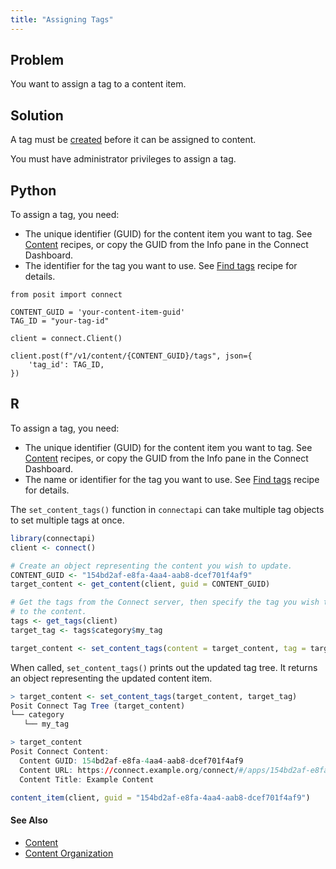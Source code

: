 ```yaml
---
title: "Assigning Tags"
---
```


## Problem

You want to assign a tag to a content item.

## Solution

::: {.callout-tip}

A tag must be [created](../creating-tags/) before it can be assigned to content.

:::

::: {.callout-warning}

You must have administrator privileges to assign a tag.

:::

::: {.panel-tabset group="language"}

## Python

To assign a tag, you need:

- The unique identifier (GUID) for the content item you want to tag. See [Content](../../content/index.qmd) recipes, or copy the GUID from the Info pane in the Connect Dashboard.
- The identifier for the tag you want to use. See [Find tags](../viewing-tag-information/index.qmd) recipe for details.

```.python
from posit import connect

CONTENT_GUID = 'your-content-item-guid'
TAG_ID = "your-tag-id"

client = connect.Client()

client.post(f"/v1/content/{CONTENT_GUID}/tags", json={
    'tag_id': TAG_ID,
})
```

## R

To assign a tag, you need:

- The unique identifier (GUID) for the content item you want to tag. See [Content](../../content/index.qmd) recipes, or copy the GUID from the Info pane in the Connect Dashboard.
- The name or identifier for the tag you want to use. See [Find tags](../viewing-tag-information/index.qmd) recipe for details.

The `set_content_tags()` function in `connectapi` can take multiple tag objects to set multiple tags at once.

```.r
library(connectapi)
client <- connect()

# Create an object representing the content you wish to update.
CONTENT_GUID <- "154bd2af-e8fa-4aa4-aab8-dcef701f4af9"
target_content <- get_content(client, guid = CONTENT_GUID)

# Get the tags from the Connect server, then specify the tag you wish to apply
# to the content.
tags <- get_tags(client)
target_tag <- tags$category$my_tag

target_content <- set_content_tags(content = target_content, tag = target_tag)
```

When called, `set_content_tags()` prints out the updated tag tree. It returns an object representing the updated content item.

```.r
> target_content <- set_content_tags(target_content, target_tag)
Posit Connect Tag Tree (target_content)
└── category
   └── my_tag

> target_content
Posit Connect Content:
  Content GUID: 154bd2af-e8fa-4aa4-aab8-dcef701f4af9
  Content URL: https://connect.example.org/connect/#/apps/154bd2af-e8fa-4aa4-aab8-dcef701f4af9/
  Content Title: Example Content

content_item(client, guid = "154bd2af-e8fa-4aa4-aab8-dcef701f4af9")
```

:::

#### See Also

- [Content](../../content/index.qmd)
- [Content Organization](../index.qmd)
